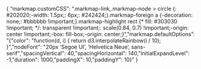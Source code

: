 {
    "markmap.customCSS": ".markmap-link,\nline {\n\tstroke: #505050;\n\tstroke-width: 1.5px;\n}\n.markmap-node > circle {\n\tstroke: #202020;\n\tstroke-width: 1.5px;\n\tr: 6px;\n\tfill: #242424;\n}\n\n.markmap-foreign a {\n\ttext-decoration: none;\n\tcolor: #bbbbbb !important;\n}\n\n.markmap-highlight rect {\n\t/* fill: #303030 !important; */\n\tfill: transparent !important;\n\ttransform: scale(0.84, 0.7) !important;\n\ttransform-origin: center !important;\n\ttransform-box: fill-box;\n\ttransform-origin: center;\n}",
    "markmap.defaultOptions": "{\n  \"color\": \"function(d, i) { return d3.interpolateRainbow(i / 10); }\",\n  \"nodeFont\": \"20px 'Segoe UI', 'Helvetica Neue', sans-serif\",\n  \"spacingVertical\": 40,\n  \"spacingHorizontal\": 140,\n  \"initialExpandLevel\": -1,\n  \"duration\": 1000,\n  \"paddingX\": 10,\n  \"paddingY\": 10\n}"
}
